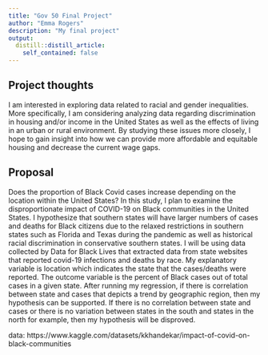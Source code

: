 ```yaml
---
title: "Gov 50 Final Project"
author: "Emma Rogers"
description: "My final project"
output:
  distill::distill_article:
    self_contained: false
---
```




## Project thoughts

I am interested in exploring data related to racial and gender inequalities. More specifically, I am considering analyzing data regarding discrimination in housing and/or income in the United States as well as the effects of living in an urban or rural environment. By studying these issues more closely, I hope to gain insight into how we can provide more affordable and equitable housing and decrease the current wage gaps.

## Proposal
Does the proportion of Black Covid cases increase depending on the location within the United States? In this study, I plan to examine the disproportionate impact
of COVID-19 on Black communities in the United States. I hypothesize that southern states will have larger numbers of cases and deaths for Black citizens due to the relaxed restrictions in southern states such as Florida and Texas during the pandemic as well as historical racial discrimination in conservative southern states. I will be using data collected by Data for Black Lives that extracted data from state websites that reported covid-19 infections and deaths by race. My explanatory variable is location which indicates the state that the cases/deaths were reported. The outcome variable is the percent of Black cases out of total cases in a given state. After running my regression, if there is correlation between state and cases that depicts a trend by geographic region, then my hypothesis can be supported. If there is no correlation between state and cases or there is no variation between states in the south and states in the north for example, then my hypothesis will be disproved.

data: https://www.kaggle.com/datasets/kkhandekar/impact-of-covid-on-black-communities

